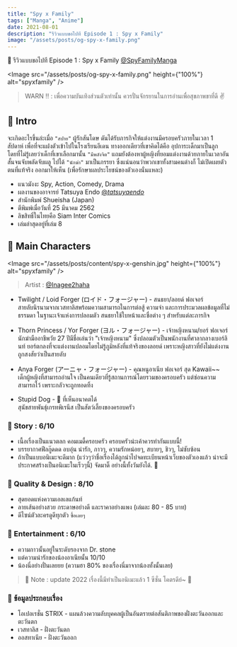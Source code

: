 ```yaml
---
title: "Spy x Family"
tags: ["Manga", "Anime"]
date: 2021-08-01
description: "รีวิวแบบขอไปที Episode 1 : Spy x Family"
image: "/assets/posts/og-spy-x-family.png"
---
```


📑 รีวิวแบบขอไปที Episode 1 : Spy x Family [@SpyFamilyManga](https://twitter.com/spyfamilymanga?lang=en)

<Image
  src="/assets/posts/og-spy-x-family.png"
  height={"100%"}
  alt="spyxfamily"
/>


<Space h="sm" />

> WARN ‼️ : เพื่อความบันเทิงส่วนตัวเท่านั้น ควรปั่นจักรยานในการอ่านเพื่อสุขภาพขาที่ดี ✌️

<Space h="sm" />

## 📌 Intro

จะเกิดอะไรขึ้นล่ะเมื่อ `"สปาย"` ผู้รักสันโดษ ดันได้รับภารกิจให้แต่งงานมีครอบครัวภายในเวลา 1 สัปดาห์
เพื่อที่จะแฝงตัวเข้าไปในโรงเรียนอีเดน ทางออกเดียวที่เขาคิดได้คือ อุปการะเด็กมาเป็นลูกโดยที่ไม่รู้เลยว่าเด็กที่เขาเลือกมานั้น `"มีพลังจิต"`
แถมยังต้องหาผู้หญิงที่ยอมแต่งงานด้วยภายในเวลาอันสั้นจนจับพลัดจับผลู ไปได้ `"นักฆ่า"` มาเป็นภรรยา
ซึ่งแน่นอนว่าพวกเขาทั้งสามคนต่างก็ ไม่เปิดเผยตัวตนที่แท้จริง ออกมาให้เห็น (เพื่อรักษาผลประโยชน์ของตัวเองนั่นแหละ)

- แนวมังงะ Spy, Action, Comedy, Drama 
- ผลงานของอาจารย์ Tatsuya Endo [@_tatsuyaendo_](https://twitter.com/_tatsuyaendo_)
- สำนักพิมพ์ Shueisha (Japan)
- ตีพิมพ์เมื่อวันที่ 25 มีนาคม 2562
- ลิขสิทธิ์ในไทยคือ Siam Inter Comics
- เล่มล่าสุดอยู่ที่เล่ม 8

<Space h="sm" />

## 📌 Main Characters

<Image
  src="/assets/posts/content/spy-x-genshin.jpg"
  height={"100%"}
  alt="spyxfamily"
/>

> Artist : [@Inagee2haha](https://twitter.com/Inagee2haha/status/1513893150447882254/photo/1)

<Space h="xs" />

- Twilight / Loid Forger (ロイド・フォージャー) - สนธยา/ลอยด์ ฟอเจอร์  
สายลับนิรนามจากเวสทาลิสพร้อมความสามารถในการต่อสู้ ความจำ และการประมวลผลข้อมูลที่ไม่ธรรมดา 
ในฐานะเจ้าแห่งการปลอมตัว สนธยาใช้ใบหน้าและชื่อต่าง ๆ สำหรับแต่ละภารกิจ

- Thorn Princess / Yor Forger (ヨル・フォージャー) - เจ้าหญิงหนาม/ยอร์ ฟอเจอร์  
นักฆ่ามืออาชีพวัย 27 ปีมีชื่อเล่นว่า "เจ้าหญิงหนาม" ซึ่งปลอมตัวเป็นพนักงานที่ศาลากลางเบอร์ลินท์ 
ยอร์ตกลงที่จะแต่งงานปลอมโดยไม่รู้ภูมิหลังที่แท้จริงของลอยด์ เพราะหญิงสาวที่ยังไม่แต่งงานถูกสงสัยว่าเป็นสายลับ

- Anya Forger (アーニャ・フォージャー) - คุณหนูอาเนีย ฟอเจอร์ สุด Kawaii~~  
เด็กผู้หญิงที่สามารถอ่านใจ เป็นคนเดียวที่รู้สถานการณ์โดยรวมของครอบครัว แต่ซ่อนความสามารถไว้ เพราะกลัวจะถูกทอดทิ้ง

- Stupid Dog - 🐶 ที่เห็นอนาคตได้  
สุนัขสายพันธุ์เกรทพิเรนีส เป็นสัตว์เลี้ยงของครอบครัว

<Space h="sm" />

### 📝 Story : 6/10

- เนื้อเรื่องเป็นแนวตลก คอมเมดี้ครอบครัว ครอบครัวน่ะเค้าควรทำกันแบบนี้!
- บรรยากาศฟีลกู๊ดดด อบอุ่น น่ารัก, กาวๆ, ความรักหน่อยๆ, สบายๆ, ชิวๆ, ไม่ซับซ้อน
- ถ้าเป็นแบบอนิเมะจะดีมาก (แว่วๆว่าชื่อเรื่องได้ถูกนำไปจดทะเบียนหน้าเว็บของตัวเองแล้ว น่าจะมีประกาศสร้างเป็นอนิเมะในเร็วๆนี้) จัดมาดิ๊ อย่างนี้ทั้งวันยังได้. 🐻

### 📝 Quality & Design : 8/10

- สุดยอดแห่งความเอลเลแก้นท์ 
- ลายเส้นอย่างสวย กระดาษอย่างดี และราคาอย่างแพง (เล่มละ 80 - 85 บาท)
- ดีไซน์ตัวละครดูดีทุกตัว `ซื้อเลยๆ`

### 📝 Entertainment : 6/10

- ความกาวนั้นอยู่ในระดับรองจาก Dr. stone
- แต่ความน่ารักของน้องอาเนียนั้น 10/10
- น้องนี่อย่างปั่นเลยยย (ความฮา 80% ของเรื่องนี่มาจากน้องทั้งนั้นเลย)

<Space h="sm" />

> 📝 Note : update 2022 เรื่องนี้มีทำเป็นอนิเมะแล้ว 1 ซีซั่น โคตรดีย์~ 🎉

<Space h="sm" />

### 📝 ข้อมูลประกอบเรื่อง

- โอเปอเรชั่น STRIX - แผนล้วงความลับบุคคลผู้เป็นอันตรายต่อสันติภาพของฝั่งตะวันออกและตะวันตก
- เวสทาลิส - ฝั่งตะวันตก
- ออสทาเนีย - ฝั่งตะวันออก

<Space h="md" />
